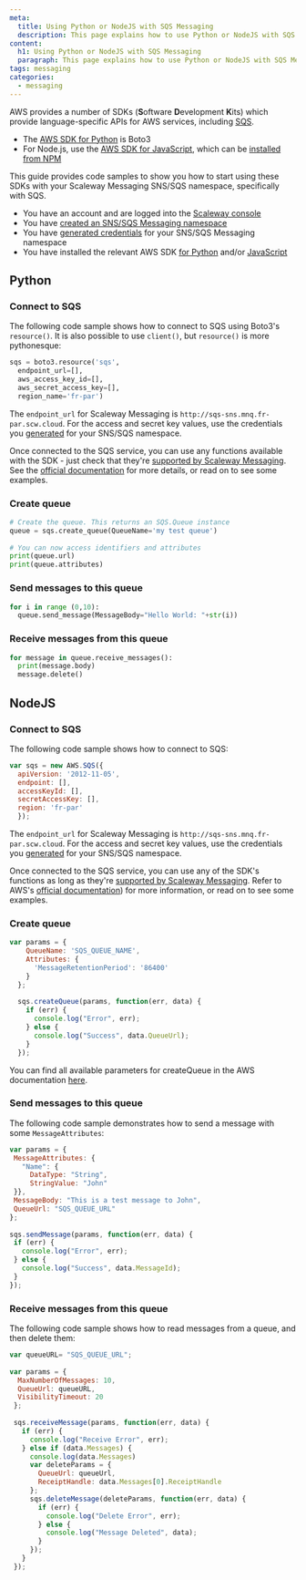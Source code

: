 ```yaml
---
meta:
  title: Using Python or NodeJS with SQS Messaging
  description: This page explains how to use Python or NodeJS with SQS Messaging and provides code samples
content:
  h1: Using Python or NodeJS with SQS Messaging
  paragraph: This page explains how to use Python or NodeJS with SQS Messaging and provides code samples
tags: messaging
categories: 
  - messaging
---
```


AWS provides a number of SDKs (**S**oftware **D**evelopment **K**its) which provide language-specific APIs for AWS services, including [SQS](/compute/messaging/concepts#sqs).

- The [AWS SDK for Python](https://aws.amazon.com/sdk-for-python/) is Boto3
- For Node.js, use the [AWS SDK for JavaScript](https://aws.amazon.com/sdk-for-javascript/), which can be [installed from NPM](https://github.com/aws/aws-sdk-js-v3#getting-started)

This guide provides code samples to show you how to start using these SDKs with your Scaleway Messaging SNS/SQS namespace, specifically with SQS.

<Message type="requirement">

  - You have an account and are logged into the [Scaleway console](https://console.scaleway.com)  
  - You have [created an SNS/SQS Messaging namespace](/compute/messaging/how-to/create-namespace/)
  - You have [generated credentials](/compute/messaging/how-to/create-credentials/) for your SNS/SQS Messaging namespace
  - You have installed the relevant AWS SDK [for Python](https://aws.amazon.com/sdk-for-python/) and/or [JavaScript](https://aws.amazon.com/sdk-for-javascript/)

</Message>

## Python

### Connect to SQS

The following code sample shows how to connect to SQS using Boto3's `resource()`. It is also possible to use `client()`, but `resource()` is more pythonesque:

```python
sqs = boto3.resource('sqs',
  endpoint_url=[],
  aws_access_key_id=[],
  aws_secret_access_key=[],
  region_name='fr-par')
```

<Message type="note">

  The `endpoint_url` for Scaleway Messaging is `http://sqs-sns.mnq.fr-par.scw.cloud`. For the access and secret key values, use the credentials you [generated](/compute/messaging/how-to/create-credentials/) for your SNS/SQS namespace.

</Message>

Once connected to the SQS service, you can use any functions available with the SDK - just check that they're [supported by Scaleway Messaging](https://developers.scaleway.com/en/products/messaging_and_queuing/api/v1alpha1/#sqs-api-support-actions). See the [official documentation](https://boto3.amazonaws.com/v1/documentation/api/latest/index.html) for more details, or read on to see some examples.

### Create queue

```python
# Create the queue. This returns an SQS.Queue instance
queue = sqs.create_queue(QueueName='my test queue')
 
# You can now access identifiers and attributes
print(queue.url)
print(queue.attributes)
```

### Send messages to this queue

```python
for i in range (0,10):
  queue.send_message(MessageBody="Hello World: "+str(i))
```

### Receive messages from this queue

```python
for message in queue.receive_messages():
  print(message.body)
  message.delete()
```

## NodeJS

### Connect to SQS

The following code sample shows how to connect to SQS:

```javascript
var sqs = new AWS.SQS({
  apiVersion: '2012-11-05',
  endpoint: [],
  accessKeyId: [],
  secretAccessKey: [],
  region: 'fr-par'
  });
```

<Message type="note">

  The `endpoint_url` for Scaleway Messaging is `http://sqs-sns.mnq.fr-par.scw.cloud`. For the access and secret key values, use the credentials you [generated](/compute/messaging/how-to/create-credentials/) for your SNS/SQS namespace.

</Message>

Once connected to the SQS service, you can use any of the SDK's functions as long as they're [supported by Scaleway Messaging](https://developers.scaleway.com/en/products/messaging_and_queuing/api/v1alpha1/#sqs-api-support-actions). Refer to AWS's [official documentation](https://docs.aws.amazon.com/AWSJavaScriptSDK/latest/AWS/SQS.html)) for more information, or read on to see some examples.

### Create queue

```javascript
var params = {
    QueueName: 'SQS_QUEUE_NAME',
    Attributes: {
      'MessageRetentionPeriod': '86400'
    }
  };
    
  sqs.createQueue(params, function(err, data) {
    if (err) {
      console.log("Error", err);
    } else {
      console.log("Success", data.QueueUrl);
    }
  });
```

You can find all available parameters for createQueue in the AWS documentation [here](https://docs.aws.amazon.com/AWSJavaScriptSDK/latest/AWS/SQS.html#createQueue-property).

### Send messages to this queue

The following code sample demonstrates how to send a message with some `MessageAttributes`:

```javascript
var params = {
 MessageAttributes: {
   "Name": {
     DataType: "String",
     StringValue: "John"
 }},
 MessageBody: "This is a test message to John",
 QueueUrl: "SQS_QUEUE_URL"
};
 
sqs.sendMessage(params, function(err, data) {
 if (err) {
   console.log("Error", err);
 } else {
   console.log("Success", data.MessageId);
 }
});
```

### Receive messages from this queue

The following code sample shows how to read messages from a queue, and then delete them:

```javascript
var queueURL= "SQS_QUEUE_URL";
 
var params = {
  MaxNumberOfMessages: 10,
  QueueUrl: queueURL,
  VisibilityTimeout: 20
 };
 
 sqs.receiveMessage(params, function(err, data) {
   if (err) {
     console.log("Receive Error", err);
   } else if (data.Messages) {
     console.log(data.Messages)
     var deleteParams = {
       QueueUrl: queueUrl,
       ReceiptHandle: data.Messages[0].ReceiptHandle
     };
     sqs.deleteMessage(deleteParams, function(err, data) {
       if (err) {
         console.log("Delete Error", err);
       } else {
         console.log("Message Deleted", data);
       }
     });
   }
 });
```